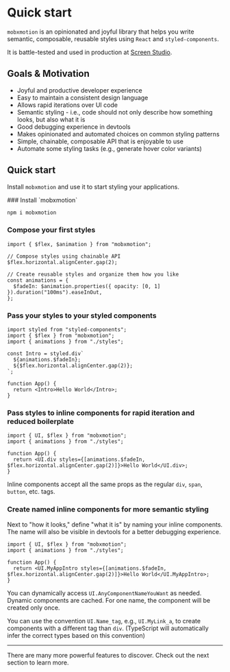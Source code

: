 
# Quick start

`mobxmotion` is an opinionated and joyful library that helps you write semantic, composable, reusable styles using `React` and `styled-components`.

It is battle-tested and used in production at [Screen Studio](https://screen.studio).

## Goals & Motivation

- Joyful and productive developer experience
- Easy to maintain a consistent design language
- Allows rapid iterations over UI code
- Semantic styling - i.e., code should not only describe how something looks, but also what it is
- Good debugging experience in devtools
- Makes opinionated and automated choices on common styling patterns
- Simple, chainable, composable API that is enjoyable to use
- Automate some styling tasks (e.g., generate hover color variants)


## Quick start

Install `mobxmotion` and use it to start styling your applications.

<Steps>
### Install `mobxmotion`

```sh npm2yarn
npm i mobxmotion
```

### Compose your first styles

```tsx filename="styles.ts" {4, 8}
import { $flex, $animation } from "mobxmotion";

// Compose styles using chainable API
$flex.horizontal.alignCenter.gap(2);

// Create reusable styles and organize them how you like
const animations = {
  $fadeIn: $animation.properties({ opacity: [0, 1] }).duration("100ms").easeInOut,
};
```

### Pass your styles to your styled components

```tsx filename="Component.tsx" {6-7}
import styled from "styled-components";
import { $flex } from "mobxmotion";
import { animations } from "./styles";

const Intro = styled.div`
  ${animations.$fadeIn};
  ${$flex.horizontal.alignCenter.gap(2)};
`;

function App() {
  return <Intro>Hello World</Intro>;
}
```

### Pass styles to inline components for rapid iteration and reduced boilerplate

```tsx filename="Component.tsx" {6,8}
import { UI, $flex } from "mobxmotion";
import { animations } from "./styles";

function App() {
  return <UI.div styles={[animations.$fadeIn, $flex.horizontal.alignCenter.gap(2)]}>Hello World</UI.div>;
}
```

Inline components accept all the same props as the regular `div`, `span`, `button`, etc. tags.

### Create named inline components for more semantic styling

Next to "how it looks," define "what it is" by naming your inline components. The name will also be visible in devtools for a better debugging experience.

```tsx filename="Component.tsx" {6,8}
import { UI, $flex } from "mobxmotion";
import { animations } from "./styles";

function App() {
  return <UI.MyAppIntro styles={[animations.$fadeIn, $flex.horizontal.alignCenter.gap(2)]}>Hello World</UI.MyAppIntro>;
}
```

You can dynamically access `UI.AnyComponentNameYouWant` as needed. Dynamic components are cached. For one name, the component will be created only once.

You can use the convention `UI.Name_tag`, e.g., `UI.MyLink_a`, to create components with a different tag than `div`. (TypeScript will automatically infer the correct types based on this convention)

</Steps>

---

There are many more powerful features to discover. Check out the next section to learn more.
